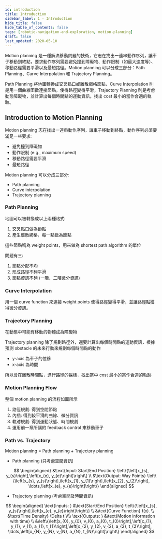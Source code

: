 ```yaml
---
id: introduction
title: Introduction
sidebar_label: 1 - Introduction
hide_title: false
hide_table_of_contents: false
tags: [robotic-navigation-and-exploration, motion-planning]
draft: false
last_updated: 2020-05-10
---
```


Motion planning 是一種解決移動問題的技術，它志在找出一連串動作序列，讓車子移動到終點，要求動作序列需要避免撞到障礙物、動作限制（如最大速度等）、移動路徑需要平滑以及最短路徑。Motion planning 可以分成三部分：Path Planning、Curve Interpolation 和 Trajectory Planning。

Path Planning 將地圖轉換成交叉點口或離散網格節點，Curve Interpolation 則是用一個曲線函數連接節點，使得路徑變得平滑，Trajectory Planning 則是考慮動態障礙物，並計算出每個時間點的運動資訊，找出 cost 最小的當作合適的軌跡。

## Introduction to Motion Planning

Motion planning 志在找出一連串動作序列，讓車子移動到終點，動作序列必須要滿足一些要求:

- 避免撞到障礙物
- 動作限制 (e.g., maximum speed)
- 移動路徑需要平滑
- 最短路徑

Motion planning 可以分成三部分:

- Path planning
- Curve interpolation
- Trajectory planning

### Path Planning

<fig
  src="/img/learning/robotic-navigation-and-exploration/02-motion-planning/path_planning.png"
  caption="Path planning"
/>

地圖可以被轉換成以上兩種格式:

1. 交叉點口做為節點
2. 產生離散網格，每一點做為節點

這些節點稱為 weight points，用來做為 shortest path algorithm 的單位

<fig
  src="/img/learning/robotic-navigation-and-exploration/02-motion-planning/path_planning2.png"
  caption="Path planning"
/>

問題有三:

1. 節點分配不均
2. 形成路徑不夠平滑
3. 節點資訊不夠 (一階、二階微分資訊)

### Curve Interpolation

<fig
  src="/img/learning/robotic-navigation-and-exploration/02-motion-planning/curve_interpolation.png"
  caption="Curve interpolation"
/>

用一個 curve function 來連接 weight points 使得路徑變得平滑，並讓路徑點獲得微分資訊。

### Trajectory Planning

在動態中可能有移動的物體成為障礙物

<fig
  src="/img/learning/robotic-navigation-and-exploration/02-motion-planning/dynamic_environment_problem.png"
  caption="Dynamic environment problem"
/>

Trajectory planning 除了規劃路徑外，還要計算出每個時間點的運動資訊，根據預測 obstacle 的未來行動來規劃每個時間點的動作

<fig
  src="/img/learning/robotic-navigation-and-exploration/02-motion-planning/trajectory_planning.png"
  caption="Trajectory planning"
/>

- y-axis 為車子的位移
- x-axis 為時間

所以會在離散時間點，進行路徑的採樣，找出當中 cost 最小的當作合適的軌跡

### Motion Planning Flow

<fig
  src="/img/learning/robotic-navigation-and-exploration/02-motion-planning/motion_planning_flow.png"
  caption="Motion planning flow"
/>

整個 motion planning 的流程如圖所示

1. 路徑規劃: 得到空間節點
2. 內插: 得到較平滑的曲線、微分資訊
3. 軌跡規劃: 得到運動狀態、時間規劃
4. 運用前一章所講的 feedback control 來移動車子

### Path vs. Trajectory

Motion planning = Path planning + Trajectory planning

- Path planning (只考慮空間資訊)

$$
\begin{aligned}
&\text{Input: Start/End Position} \left\{\left[x_{s}, y_{s}\right],\left[x_{e}, y_{e}\right]\right\} \\
&\text{Output: Way Points} \left\{\left[x_{s}, y_{s}\right],\left[x_{1}, y_{1}\right],\left[x_{2}, y_{2}\right], \ldots,\left[x_{e}, y_{e}\right]\right\}
\end{aligned}
$$

- Trajectory planning (考慮空間及時間資訊)

$$
\begin{aligned}
\text{Inputs: } &\text{Start/End Position} \left\{\left[x_{s}, y_{s}\right],\left[x_{e}, y_{e}\right]\right\} \\
&\text{Curve Function} f(x).  \\
&\text{Time Density} \Delta t \\\\
\text{Outputs: } &\text{Motion information with time} \\
&\left\{\left[x_{0}, y_{0}, v_{0}, a_{0}, t_{0}\right],\left[x_{1}, y_{1}, v_{1}, a_{1}, t_{1}\right],\left[x_{2}, y_{2}, v_{2}, a_{2}, t_{2}\right], \ldots,\left[x_{N}, y_{N}, v_{N}, a_{N}, t_{N}\right]\right\}
\end{aligned}
$$
